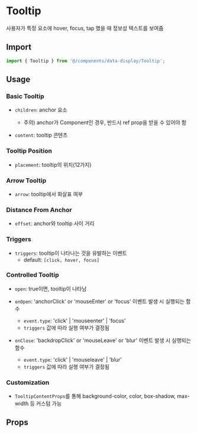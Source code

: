 
<Meta of={TooltipStories} />

# Tooltip

사용자가 특정 요소에 hover, focus, tap 했을 때 정보성 텍스트를 보여줌

## Import

```js
import { Tooltip } from '@/components/data-display/Tooltip';
```

## Usage

### Basic Tooltip

- `children`: anchor 요소

  - 주의) anchor가 Component인 경우, 반드시 ref prop을 받을 수 있어야 함

- `content`: tooltip 콘텐츠

<Canvas of={TooltipStories.BasicTooltip} />

### Tooltip Position

- `placement`: tooltip의 위치(12가지)

<Canvas of={TooltipStories.TooltipPosition} />

### Arrow Tooltip

- `arrow`: tooltip에서 화살표 여부

<Canvas of={TooltipStories.ArrowTooltip} />

### Distance From Anchor

- `offset`: anchor와 tooltip 사이 거리

<Canvas of={TooltipStories.DistanceFromAnchor} />

### Triggers

- `triggers`: tooltip이 나타나는 것을 유발하는 이벤트
  - default: `[click, hover, focus]`

<Canvas of={TooltipStories.Triggers} />

### Controlled Tooltip

- `open`: true이면, tooltip이 나타남
- `onOpen`: 'anchorClick' or 'mouseEnter' or 'focus' 이벤트 발생 시 실행되는 함수

  - `event.type`: 'click' | 'mouseenter' | 'focus'
  - `triggers` 값에 따라 실행 여부가 결정됨

- `onClose`: 'backdropClick' or 'mouseLeave' or 'blur' 이벤트 발생 시 실행되는 함수

  - `event.type`: 'click' | 'mouseleave' | 'blur'
  - `triggers` 값에 따라 실행 여부가 결정됨

<Canvas of={TooltipStories.ControlledTooltip} />

### Customization

- `TooltipContentProps`를 통해 background-color, color, box-shadow, max-width 등 커스텀 가능

<Canvas of={TooltipStories.Customization} />

## Props

<ArgTypes of={TooltipStories} sort="alpha" />
